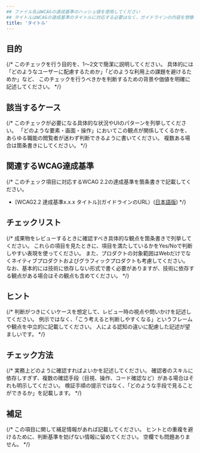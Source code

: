 ```yaml
---
## ファイル名はWCAGの達成基準のハッシュ値を使用してください
## タイトルはWCAGの達成基準のタイトルに対応する必要はなく、ガイドラインの内容を想像しやすいタイトルをつけてください
title: 'タイトル' 
---
```


## 目的

{/* 
このチェックを行う目的を、1〜2文で簡潔に説明してください。
具体的には「どのようなユーザーに配慮するためか」「どのような利用上の課題を避けるためか」など、
このチェックを行うべきかを判断するための背景や価値を明確に記述してください。
*/}

## 該当するケース

{/* 
このチェックが必要になる具体的な状況やUIのパターンを列挙してください。
「どのような要素・画面・操作」においてこの観点が関係してくるかを、あらゆる職能の閲覧者が迷わず判断できるように書いてください。
複数ある場合は箇条書きにしてください。
*/}

## 関連するWCAG達成基準

{/* 
このチェック項目に対応するWCAG 2.2の達成基準を箇条書きで記載してください。
- [WCAG2.2 達成基準x.x.x タイトル](ガイドラインのURL）([日本語版](日本語ガイドラインのURL))
*/}

## チェックリスト

{/* 
成果物をレビューするときに確認すべき具体的な観点を箇条書きで列挙してください。
これらの項目を見たときに、項目を満たしているかをYes/Noで判断しやすい表現を使ってください。
また、プロダクトの対象範囲はWebだけでなくネイティブプロダクトおよびグラフィックプロダクトも考慮してください。
なお、基本的には技術に依存しない形式で書く必要がありますが、技術に依存する観点がある場合はその観点も含めてください。
*/}

## ヒント

{/* 
判断がつきにくいケースを想定して、レビュー時の視点や問いかけを記述してください。
例示ではなく、「こう考えると判断しやすくなる」というフレームや観点を中立的に記載してください。
人による認知の違いに配慮した記述が望ましいです。
*/}

## チェック方法

{/* 
実務上どのように確認すればよいかを記述してください。
確認者のスキルに依存しすぎず、複数の確認手段（目視、操作、コード確認など）がある場合はそれも明示してください。
検証手順の提示ではなく、「どのような手段で見ることができるか」を記載します。
*/}

## 補足

{/* 
この項目に関して補足情報があれば記載してください。
ヒントとの重複を避けるために、判断基準を妨げない情報に留めてください。
空欄でも問題ありません。
*/}